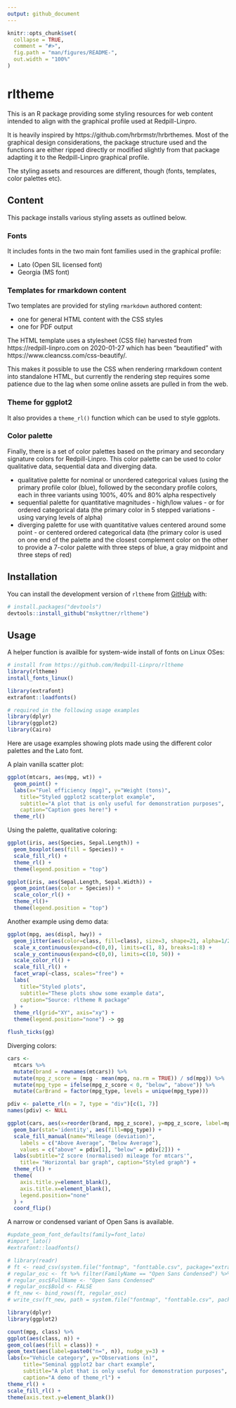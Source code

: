 ```yaml
---
output: github_document
---
```


<!-- README.md is generated from README.Rmd. Please edit that file -->

```r
knitr::opts_chunk$set(
  collapse = TRUE,
  comment = "#>",
  fig.path = "man/figures/README-",
  out.width = "100%"
)
```

# rltheme

<!-- badges: start -->
<!-- badges: end -->

This is an R package providing some styling resources for web content intended to align with the graphical profile used at Redpill-Linpro. 

It is heavily inspired by https://github.com/hrbrmstr/hrbrthemes. Most of the graphical design considerations, the package structure used and the functions are either ripped directly or modified slightly from that package adapting it to the Redpill-Linpro graphical profile. 

The styling assets and resources are different, though (fonts, templates, color palettes etc).

## Content

This package installs various styling assets as outlined below.

### Fonts

It includes fonts in the two main font families used in the graphical profile:

- Lato (Open SIL licensed font)
- Georgia (MS font)

### Templates for rmarkdown content

Two templates are provided for styling `rmarkdown` authored content:

- one for general HTML content with the CSS styles 
- one for PDF output

The HTML template uses a stylesheet (CSS file) harvested from https://redpill-linpro.com on 2020-01-27 which has been "beautified" with https://www.cleancss.com/css-beautify/.

This makes it possible to use the CSS when rendering rmarkdown content into standalone HTML, but currently the rendering step requires some patience due to the lag when some online assets are pulled in from the web.

### Theme for ggplot2

It also provides a `theme_rl()` function which can be used to style ggplots.

### Color palette

Finally, there is a set of color palettes based on the primary and secondary signature colors for Redpill-Linpro. This color palette can be used to color qualitative  data, sequential data and diverging data.

- qualitative palette for nominal or unordered categorical values (using the primary profile color (blue), followed by the secondary profile colors, each in three variants using 100%, 40% and 80% alpha respectively
- sequential palette for quantitative magnitudes - high/low values - or for ordered categorical data (the primary color in 5 stepped variations - using varying levels of alpha)
- diverging palette for use with quantitative values centered around some point - or centered ordered categorical data (the primary color is used on one end of the palette and the closest complement color on the other to provide a 7-color palette with three steps of blue, a gray midpoint and three steps of red)

## Installation

You can install the development version of `rltheme` from [GitHub](https://github.com/) with: 

``` r
# install.packages("devtools")
devtools::install_github("mskyttner/rltheme")
```

## Usage

A helper function is availble for system-wide install of fonts on Linux OSes:

```r
# install from https://github.com/Redpill-Linpro/rltheme
library(rltheme)
install_fonts_linux()

library(extrafont)
extrafont::loadfonts()

# required in the following usage examples 
library(dplyr)
library(ggplot2)
library(Cairo)

```


Here are usage examples showing plots made using the different color palettes and the Lato font.


A plain vanilla scatter plot:

```r
ggplot(mtcars, aes(mpg, wt)) +
  geom_point() +
  labs(x="Fuel efficiency (mpg)", y="Weight (tons)",
    title="Styled ggplot2 scatterplot example",
    subtitle="A plot that is only useful for demonstration purposes",
    caption="Caption goes here!") + 
  theme_rl()
```

Using the palette, qualitative coloring:

```r

ggplot(iris, aes(Species, Sepal.Length)) + 
  geom_boxplot(aes(fill = Species)) +
  scale_fill_rl() +
  theme_rl() +
  theme(legend.position = "top")

ggplot(iris, aes(Sepal.Length, Sepal.Width)) + 
  geom_point(aes(color = Species)) +
  scale_color_rl() +
  theme_rl()+
  theme(legend.position = "top")

```

Another example using demo data:

```r
ggplot(mpg, aes(displ, hwy)) +
  geom_jitter(aes(color=class, fill=class), size=3, shape=21, alpha=1/2) +
  scale_x_continuous(expand=c(0,0), limits=c(1, 8), breaks=1:8) +
  scale_y_continuous(expand=c(0,0), limits=c(10, 50)) +
  scale_color_rl() +
  scale_fill_rl() +
  facet_wrap(~class, scales="free") +
  labs(
    title="Styled plots",
    subtitle="These plots show some example data",
    caption="Source: rltheme R package"
  ) +
  theme_rl(grid="XY", axis="xy") +
  theme(legend.position="none") -> gg

flush_ticks(gg)
```

Diverging colors:

```r
cars <- 
  mtcars %>%
  mutate(brand = rownames(mtcars)) %>%
  mutate(mpg_z_score = (mpg - mean(mpg, na.rm = TRUE)) / sd(mpg)) %>%
  mutate(mpg_type = ifelse(mpg_z_score < 0, "below", "above")) %>%
  mutate(CarBrand = factor(mpg_type, levels = unique(mpg_type)))

pdiv <- palette_rl(n = 7, type = "div")[c(1, 7)]
names(pdiv) <- NULL

ggplot(cars, aes(x=reorder(brand, mpg_z_score), y=mpg_z_score, label=mpg_z_score)) +
  geom_bar(stat='identity', aes(fill=mpg_type)) +
  scale_fill_manual(name="Mileage (deviation)",
    labels = c("Above Average", "Below Average"),
    values = c("above" = pdiv[1], "below" = pdiv[2])) +
  labs(subtitle="Z score (normalised) mileage for mtcars'",
    title= "Horizontal bar graph", caption="Styled graph") +
  theme_rl() +
  theme(
    axis.title.y=element_blank(),
    axis.title.x=element_blank(),
    legend.position="none"
  ) +
  coord_flip()

```

A narrow or condensed variant of Open Sans is available.

```r
#update_geom_font_defaults(family=font_lato)
#import_lato()
#extrafont::loadfonts()

# library(readr)
# ft <- read_csv(system.file("fontmap", "fonttable.csv", package="extrafontdb"))
# regular_osc <- ft %>% filter(FamilyName == "Open Sans Condensed") %>% head(1)
# regular_osc$FullName <- "Open Sans Condensed"
# regular_osc$Bold <- FALSE
# ft_new <- bind_rows(ft, regular_osc)
# write_csv(ft_new, path = system.file("fontmap", "fonttable.csv", package="extrafontdb"))

library(dplyr)
library(ggplot2)

count(mpg, class) %>%
ggplot(aes(class, n)) +
geom_col(aes(fill = class)) +
geom_text(aes(label=paste0("n=", n)), nudge_y=3) +
labs(x="Vehicle category", y="Observations (n)",
     title="Seminal ggplot2 bar chart example",
     subtitle="A plot that is only useful for demonstration purposes",
     caption="A demo of theme_rl") +
theme_rl() +
scale_fill_rl() +
theme(axis.text.y=element_blank())
```


